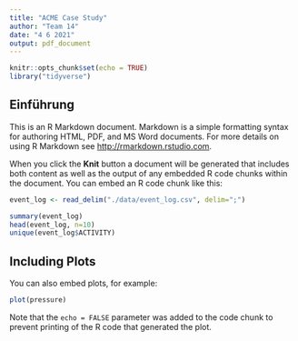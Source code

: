 ```yaml
---
title: "ACME Case Study"
author: "Team 14"
date: "4 6 2021"
output: pdf_document
---
```


```r
knitr::opts_chunk$set(echo = TRUE)
library("tidyverse")
```

## Einführung

This is an R Markdown document. Markdown is a simple formatting syntax for authoring HTML, PDF, and MS Word documents. For more details on using R Markdown see <http://rmarkdown.rstudio.com>.

When you click the **Knit** button a document will be generated that includes both content as well as the output of any embedded R code chunks within the document. You can embed an R code chunk like this:

```r
event_log <- read_delim("./data/event_log.csv", delim=";")

summary(event_log)
head(event_log, n=10)
unique(event_log$ACTIVITY)
```

## Including Plots

You can also embed plots, for example:

```r
plot(pressure)
```

Note that the `echo = FALSE` parameter was added to the code chunk to prevent printing of the R code that generated the plot.

